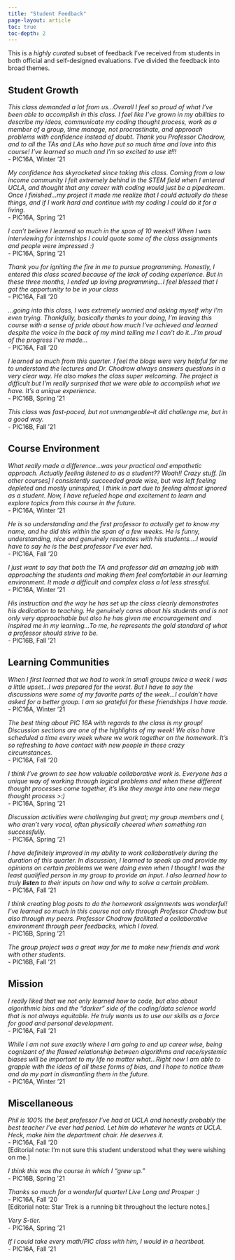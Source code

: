 ```yaml
---
title: "Student Feedback"
page-layout: article
toc: true
toc-depth: 2
---
```



This is a *highly curated* subset of feedback I've received from students in both official and self-designed evaluations. I've divided the feedback into broad themes. 

## Student Growth

*This class demanded a lot from us...Overall I feel so proud of what I've been able to accomplish in this class. I feel like I've grown in my abilities to describe my ideas, communicate my coding thought process, work as a member of a group, time manage, not procrastinate, and approach problems with confidence instead of doubt. Thank you Professor Chodrow, and to all the TAs and LAs who have put so much time and love into this course! I've learned so much and I'm so excited to use it!!!* <br> - PIC16A, Winter '21

*My confidence has skyrocketed since taking this class. Coming from a low income community I felt extremely behind in the STEM field when I entered UCLA, and thought that any career with coding would just be a pipedream. Once I finished...my project it made me realize that I could actually do these things, and if I work hard and continue with my coding I could do it for a living.* <br> - PIC16A, Spring '21

*I can't believe I learned so much in the span of 10 weeks!! When I was interviewing for internships I could quote some of the class assignments and people were impressed :)* <br> - PIC16A, Spring '21

*Thank you for igniting the fire in me to pursue programming. Honestly, I entered this class scared because of the lack of coding experience. But in these three months, I ended up loving programming...I feel blessed that I got the opportunity to be in your class* <br> - PIC16A, Fall '20

*...going into this class, I was extremely worried and asking myself why I'm even trying. Thankfully, basically thanks to your doing, I'm leaving this course with a sense of pride about how much I've achieved and learned despite the voice in the back of my mind telling me I can't do it...I'm proud of the progress I've made...* <br> - PIC16A, Fall '20

*I learned so much from this quarter. I feel the blogs were very helpful for me to understand the lectures and Dr. Chodrow always answers questions in a very clear way. He also makes the class super welcoming. The project is difficult but I'm really surprised that we were able to accomplish what we have. It's a unique experience.* <br> - PIC16B, Spring '21

*This class was fast-paced, but not unmangeable--it did challenge me, but in a good way.* <br> - PIC16B, Fall '21

<!-- *This quarter I feel like my coding skills faced a sharp learning curve. Not only did I learn so much, but I also enjoyed what I was doing because I was able to understand it and felt motivated to do so. I think the structure of this class helped me really stay on top of things and not fall behind too often, which was really helpful in the overall experience.* <br> - PIC16A, Winter '21 -->

## Course Environment

*What really made a difference...was your practical and empathetic approach. Actually feeling listened to as a student?? Woah!! Crazy stuff. \[In other courses\] I consistently succeeded grade wise, but was left feeling depleted and mostly uninspired, I think in part due to feeling almost ignored as a student. Now, I have refueled hope and excitement to learn and explore topics from this course in the future.* <br> - PIC16A, Winter '21

*He is so understanding and the first professor to actually get to know my name, and he did this within the span of a few weeks. He is funny, understanding, nice and genuinely resonates with his students....I would have to say he is the best professor I've ever had.* <br> - PIC16A, Fall '20

*I just want to say that both the TA and professor did an amazing job with approaching the students and making them feel comfortable in our learning environment. It made a difficult and complex class a lot less stressful.* <br> - PIC16A, Winter '21


*His instruction and the way he has set up the class clearly demonstrates his dedication to teaching. He genuinely cares about his students and is not only very approachable but also he has given me encouragement and inspired me in my learning...To me, he represents the gold standard of what a professor should strive to be.* <br> - PIC16B, Fall '21

## Learning Communities

*When I first learned that we had to work in small groups twice a week I was a little upset...I was prepared for the worst. But I have to say the discussions were some of my favorite parts of the week...I couldn't have asked for a better group. I am so grateful for these friendships I have made.* <br> - PIC16A, Winter '21

*The best thing about PIC 16A with regards to the class is my group! Discussion sections are one of the highlights of my week! We also have scheduled a time every week where we work together on the homework. It's so refreshing to have contact with new people in these crazy circumstances.* <br> - PIC16A, Fall '20

*I think I've grown to see how valuable collaborative work is. Everyone has a unique way of working through logical problems and when these different thought processes come together, it's like they merge into one new mega thought process >:)* <br> - PIC16A, Spring '21

*Discussion activities were challenging but great; my group members and I, who aren't very vocal, often physically cheered when something ran successfully.* <br> - PIC16A, Spring '21

*I have definitely improved in my ability to work collaboratively during the duration of this quarter. In discussion, I learned to speak up and provide my opinions on certain problems we were doing even when I thought I was the least qualified person in my group to provide an input. I also learned how to truly **listen** to their inputs on how and why to solve a certain problem.* <br> - PIC16A, Fall '21

*I think creating blog posts to do the homework assignments was wonderful! I've learned so much in this course not only through Professor Chodrow but also through my peers. Professor Chodrow facilitated a collaborative environment through peer feedbacks, which I loved.* <br> - PIC16B, Spring '21

*The group project was a great way for me to make new friends and work with other students.* <br> - PIC16B, Fall '21

## Mission

*I really liked that we not only learned how to code, but also about algorithmic bias and the "darker" side of the coding/data science world that is not always equitable. He truly wants us to use our skills as a force for good and personal development.* <br> - PIC16A, Fall '21

*While I am not sure exactly where I am going to end up career wise, being cognizant of the flawed relationship between algorithms and race/systemic biases will be important to my life no matter what...Right now I am able to grapple with the ideas of all these forms of bias, and I hope to notice them and do my part in dismantling them in the future.* <br> - PIC16A, Winter '21


## Miscellaneous

*Phil is 100% the best professor I've had at UCLA and honestly probably the best teacher I've ever had period. Let him do whatever he wants at UCLA. Heck, make him the department chair. He deserves it.* 
<br> - PIC16A, Fall '20 
<br> 
\[Editorial note: I'm not sure this student understood what they were wishing on me.\]

*I think this was the course in which I "grew up."* <br> - PIC16B, Spring '21

*Thanks so much for a wonderful quarter! Live Long and Prosper :)* <br> - PIC16A, Fall '20 <br>
\[Editorial note: Star Trek is a running bit throughout the lecture notes.\]

*Very S-tier.* <br> - PIC16A, Spring '21

*If I could take every math/PIC class with him, I would in a heartbeat.* <br> - PIC16A, Fall '21

